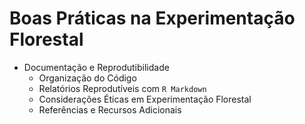 # Boas Práticas na Experimentação Florestal

- Documentação e Reprodutibilidade
  - Organização do Código
  - Relatórios Reprodutíveis com `R Markdown`
  - Considerações Éticas em Experimentação Florestal
  - Referências e Recursos Adicionais
